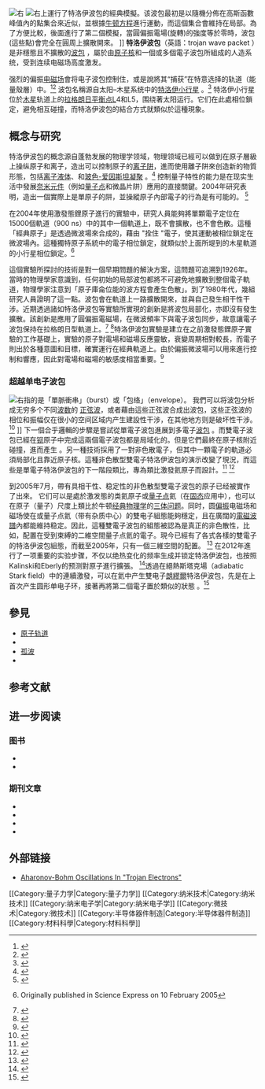 [[File:Trojan_wavepacket_hue.gif|右]]
[[File:Z80Trojan.gif|右]]上運行了特洛伊波包的經典模擬。该波包最初是以隨機分佈在高斯函數峰值內的點集合來近似，並根據[[牛顿运动定律|牛顿方程]]進行運動，而這個集合會維持在局部。為了方便比較，後面進行了第二個模擬，當圓偏振電場(旋轉)的強度等於零時，波包(這些點)會完全在圓周上擴散開來。 ]]
'''特洛伊波包'''（英語：trojan wave packet ）是非穩態且不擴散的[[波包|波包]] ，屬於由[[原子核|原子核]]和一個或多個電子波包所組成的人造系统，受到连续电磁场高度激发。 

强烈的偏振[[电磁场|电磁场]]會将电子波包控制住，或是說將其“捕获”在特意选择的轨道（能量殼層）中。<ref>{{Cite journal|title=Radiative decay of Trojan wave packets|url=http://www.cft.edu.pl/~birula/publ/RadTroj.pdf|last=Bialynicka-Birula, Zofia|last2=Bialynicki-Birula|first2=Iwo|date=1997|journal=Physical Review A|issue=5|doi=10.1103/PhysRevA.56.3623|volume=56|pages=3623|bibcode=1997PhRvA..56.3623B|access-date=2020-07-15|archive-date=2017-08-09|archive-url=https://web.archive.org/web/20170809091934/http://www.cft.edu.pl/~birula/publ/RadTroj.pdf|dead-url=no}}</ref><ref>{{Cite journal|title=Trojan wave packets: Mathieu theory and generation from circular states|last=Kalinski, Maciej|last2=Eberly|first2=JH|date=1996|journal=Physical Review A|issue=3|doi=10.1103/PhysRevA.53.1715|volume=53|pages=1715–1724|bibcode=1996PhRvA..53.1715K|pmid=9913064}}</ref> 波包名稱源自太阳–木星系统中的[[特洛伊小行星|特洛伊小行星]] 。<ref>{{Cite journal|title=Squeezing of electromagnetic field in a cavity by electrons in Trojan states|url=|last=Kochański|first=Piotr|last2=Bialynicka-Birula|first2=Zofia|date=2000|journal=Physical Review A|issue=1|doi=10.1103/PhysRevA.63.013811|volume=63|pages=013811|arxiv=quant-ph/0007033v1|bibcode=2001PhRvA..63a3811K|id=|last3=Bialynicki-Birula|first3=Iwo}}</ref> 特洛伊小行星位於[[木星|木星]]轨道上的[[拉格朗日点|拉格朗日平衡点]]L4和L5，围绕著太阳运行。它们在此處相位鎖定，避免相互碰撞，而特洛伊波包的結合方式就類似於這種現象。 

== 概念与研究 ==
特洛伊波包的概念源自蓬勃发展的物理学领域，物理领域已經可以做到在原子層級上操纵原子和离子，造出可以控制原子的[[离子阱|离子阱]]，進而使用離子阱來创造新的物質形態，包括[[离子液体|离子液体]]、{{le|維格納晶體|Wigner crystal}}和[[玻色–爱因斯坦凝聚|玻色-爱因斯坦凝聚]] 。<ref>{{Cite journal|title=Observation of Interference Between Two Bose Condensates|last=Andrews|first=M. R.|last2=C. G. Townsend|date=1997|journal=Science|issue=5300|doi=10.1126/science.275.5300.637|volume=275|pages=637–641|bibcode=10.1.1.38.8970|pmid=9005843|last3=H.-J. Miesner|last4=D. S. Durfee|last5=D. M. Kurn|last6=W. Ketterle}}</ref> 控制量子特性的能力是在现实生活中發展[[纳米技术|奈米元件]]（例如[[量子点|量子点]]和微晶片阱）應用的直接關鍵。2004年研究表明，造出一個實際上是單原子的阱，並操縱原子內部電子的行為是有可能的。 <ref>{{Cite journal|title=Nondispersing Wave Packets|last=Maeda, H.|last2=Gallagher, T. F.|date=2004|journal=Phys. Rev. Lett.|issue=13|doi=10.1103/PhysRevLett.92.133004|volume=92|page=133004|bibcode=2004PhRvL..92m3004M|pmid=15089602|lastauthoramp=yes}}</ref> 

在2004年使用激發態鋰原子進行的實驗中，研究人員能夠將單顆電子定位在15000個軌道（900 ns）中的其中一個軌道上，既不會擴散，也不會色散。這種「經典原子」是透過微波場來合成的，藉由 "拴住 "電子，使其運動被相位鎖定在微波場內。這種獨特原子系統中的電子相位鎖定，就類似於上面所堤到的木星軌道的小行星相位鎖定。<ref>{{Cite journal|title=Microwave Manipulation of an Atomic Electron in a Classical Orbit|last=Maeda|first=H.|last2=D. V. L. Norum|date=2005|journal=Science|issue=5716|doi=10.1126/science.1108470|volume=307|pages=1757–1760|bibcode=2005Sci...307.1757M|pmid=15705805|last3=T. F. Gallagher}}Originally published in Science Express on 10 February 2005</ref> 

這個實驗所探討的技術是對一個早期問題的解決方案，這問題可追溯到1926年。當時的物理學家意識到，任何初始的局部波包都將不可避免地擴散到整個電子軌道，物理學家注意到「原子庫侖位能的波方程會產生色散」。到了1980年代，幾組研究人員證明了這一點。波包會在軌道上一路擴散開來，並與自己發生相干性干涉。近期透過諸如特洛伊波包等實驗所實現的創新是將波包局部化，亦即沒有發生擴散。該創新是應用了圓偏振電磁場，在微波頻率下與電子波包同步，故意讓電子波包保持在拉格朗日型軌道上。<ref>{{Cite journal|title=An astronomical solution to an old quantum problem|url=https://physics.aps.org/featured-article-pdf/10.1103/PhysRevLett.102.103001|last=Stroud|first=C. R. Jr.|date=2009|journal=Physics|issue=19|doi=10.1103/Physics.2.19|volume=2|pages=19|bibcode=2009PhyOJ...2...19S|subscription=free|access-date=2020-07-15|archive-date=2016-04-08|archive-url=https://web.archive.org/web/20160408162625/http://physics.aps.org/featured-article-pdf/10.1103/PhysRevLett.102.103001|dead-url=no}}</ref> <ref>{{Cite book|last=Murray|first=C. D.|last2=Dermot, S. F.|title=Solar System Dynamics|publisher=Cambridge University Press|date=2000|location=Cambridge, United Kingdom|pages=|url=https://books.google.com/books?id=aU6vcy5L8GAC|isbn=978-0-521-57597-3|access-date=2020-07-15|archive-date=2020-09-20|archive-url=https://web.archive.org/web/20200920043829/https://books.google.com/books?id=aU6vcy5L8GAC|dead-url=no}}</ref>特洛伊波包實驗是建立在之前激發態鋰原子實驗的工作基礎上，實驗的原子對電場和磁場反應靈敏，衰變周期相對較長，而電子則出於各種意圖和目標，確實運行在經典軌道上。由於偏振微波場可以用來進行控制和響應，因此對電場和磁場的敏感度相當重要。<ref>{{Cite web|title=Rydberg Atom Optics|url=http://www.sunysb.edu/metcalf/rydbergprint.htm|accessdate=2008-07-30|author=Metcalf Research Group|date=2004-11-08|publisher=Stoney Brook University|archiveurl=https://web.archive.org/web/20050826121501/http://www.sunysb.edu/metcalf/rydbergprint.htm|archivedate=August 26, 2005}}</ref> 

=== 超越单电子波包 ===
[[File:Wave_packet_(dispersion).gif|右]]指的是「單脈衝串」（burst）或「包络」（envelope）。 我們可以将波包分析成无穷多个不同[[波數|波数]]的 [[正弦曲線|正弦波]]，或者藉由這些正弦波合成出波包，这些正弦波的相位和振幅仅在很小的空间区域内产生建設性干涉，在其他地方则是破坏性干涉。 <ref>{{Cite book|title=Quantum Physics: An Introduction|last=Joy Manners|publisher=CRC Press|date=2000|isbn=978-0-7503-0720-8|pages=53–56|url=https://books.google.com/books?id=LkDQV7PNJOMC&pg=PA54&dq=wave-packet+wavelengths|access-date=2020-07-15|archive-date=2021-04-07|archive-url=https://web.archive.org/web/20210407114926/https://books.google.com/books?id=LkDQV7PNJOMC&pg=PA54&dq=wave-packet+wavelengths|dead-url=no}}</ref> ]]
下一個合乎邏輯的步驟是嘗試從單電子波包進展到多電子[[波包|波包]] 。而雙電子波包已經在[[钡|钡]]原子中完成這兩個電子波包都是局域化的。但是它們最終在原子核附近碰撞，進而產生{{le|色散|Dispersion (materials science)}} 。另一種技術採用了一對非色散電子，但其中一顆電子的軌道必須局部化且靠近原子核。這種非色散型雙電子特洛伊波包的演示改變了現況，而這些是單電子特洛伊波包的下一階段類比，專為類比激發氦原子而設計。<ref>{{Cite journal|title=Localization in Artificial Disorder: Two Coupled Quantum Dots|last=Brodsky, M.|last2=Zhitenev|first2=NB|date=2000|journal=Physical Review Letters|issue=11|doi=10.1103/PhysRevLett.85.2356|volume=85|pages=2356–9|arxiv=cond-mat/0001455|bibcode=2000PhRvL..85.2356B|pmid=10978009|last3=Ashoori|first3=RC|last4=Pfeiffer|first4=LN|last5=West|first5=KW}}</ref> <ref>{{Cite journal|title=Observation of Quantum Fluctuations of Charge on a Quantum Dot|last=Berman, D.|last2=Zhitenev|first2=N.|date=1999|journal=Physical Review Letters|issue=1|doi=10.1103/PhysRevLett.82.161|volume=82|pages=161–164|arxiv=cond-mat/9803373|bibcode=1999PhRvL..82..161B|last3=Ashoori|first3=R.|last4=Shayegan|first4=M.}}</ref> 

到2005年7月，帶有具相干性、稳定性的非色散型雙電子波包的原子已经被實作了出來。 它们可以是處於激发態的类氦原子或[[量子点|量子点]]氦（在[[固体物理学|固态]]应用中），也可以在原子（量子）尺度上類比於牛顿[[經典物理學|经典物理学]]的[[三体问题|三体问题]]。同时，圆[[偏振|偏振]]电磁场和磁场使在{{le|氦原子|Helium atom}}或量子点氦（带有杂质中心）的雙电子組態能夠穩定，且在廣闊的[[電磁波譜|電磁波譜]]內都能維持稳定。因此，這種雙電子波包的組態被認為是真正的非色散性，比如，配置在受到束縛的二維空間量子点氦的電子。現今已經有了各式各樣的雙電子的特洛伊波包組態，而截至2005年，只有一個三維空間的配置。 <ref>{{Cite journal|title=Nondispersive Two-Electron Wave Packets in a Helium Atom|last=Kalinski, Matt|last2=Hansen|first2=Loren|date=2005|journal=Physical Review Letters|issue=10|doi=10.1103/PhysRevLett.95.103001|volume=95|pages=103001|bibcode=2005PhRvL..95j3001K|pmid=16196925|last3=David|first3=Farrelly}}</ref> 在2012年進行了一项重要的实验步骤，不仅以绝热变化的频率生成并锁定特洛伊波包，也按照Kalinski和Eberly的预测對原子進行擴張。 <ref>{{Cite journal|title=Guiding electron orbits with chirped light|last=Kalinski, M.|last2=Eberly|first2=J.|date=1997|journal=Optics Express|issue=7|doi=10.1364/OE.1.000216|volume=1|pages=216–20|bibcode=1997OExpr...1..216K|pmid=19373404}}</ref>透過在絕熱斯塔克場（adiabatic Stark field）中的連續激發，可以在氦中产生雙电子[[歐文·朗繆爾|朗繆爾]]特洛伊波包，先是在{{Chem|He|+}}上首次产生圆形单电子环，接著再將第二個電子置於類似的狀態 。<ref>{{Cite journal|title=Creating and Transporting Trojan Wave Packets|url=https://scholarship.rice.edu/bitstream/1911/70609/1/Creating%20and%20Transporting%20TrojanWave%20Packets.pdf|last=Wyker, B.|last2=Ye|first2=S.|date=2012|journal=Physical Review Letters|issue=4|doi=10.1103/PhysRevLett.108.043001|volume=108|pages=043001|bibcode=2012PhRvL.108d3001W|pmid=22400833|last3=Dunning|first3=F. B.|last4=Yoshida|first4=S.|last5=Reinhold|first5=C.O.|last6=Burgdörfer|first6=J.}}</ref>

== 參見 ==

* [[原子轨道|原子轨道]] 
* {{le|芮得柏態|Rydberg state}} 
* [[孤波|孤波]] 
* {{le|量子疤痕|Quantum scar}} 

== 参考文献 ==
{{Reflist}}

== 进一步阅读 ==

=== 图书 ===

* {{Cite book|last=March|first=Raymond E.|last2=John F. J. Todd|title=Practical Aspects of Ion Trap Mass Spectrometry : Volume I: Fundamentals of Ion Trap Mass Spectrometry|publisher=CRC Press|date=1995|location=USA|pages=|url=https://books.google.com/books?id=hweQTfn-y9IC&pg=PA4|isbn=978-0-8493-4452-7}}
* {{Cite book|last=March|first=Raymond E.|edition=2|last2=John F. Todd|title=Quadrupole Ion Trap Mass Spectrometry|publisher=Wiley, John & Sons, Incorporated|date=2005|url=https://books.google.com/books?id=JDKCoIshgSIC&pg=PA93|isbn=978-0-471-48888-0|access-date=2020-07-15|archive-date=2020-08-09|archive-url=https://web.archive.org/web/20200809195745/https://books.google.com/books?id=JDKCoIshgSIC&pg=PA93|dead-url=no}}

=== 期刊文章 ===

* {{Cite journal|title=The pendulum approximation for the main quantal resonance in periodically driven Hydrogen atoms|url=|last=Sirko|first=L.|last2=Koch|first2=P. M.|date=1995|journal=Applied Physics B: Lasers and Optics|issue=|volume=60|pages=S195–S202}}
* {{Cite journal|title=Periodic orbits in atomic hydrogen exposed to circularly polarised laser light|url=|last=Klar|first=H.|date=1989|journal=Zeitschrift für Physik D|issue=1|doi=10.1007/BF01436583|volume=11|pages=45–52|bibcode=1989ZPhyD..11...45K}}
* {{Cite journal|title=Nondispersing Bohr Wave Packets|url=|last=Maeda|first=H.|last2=Gurian|first2=J. H.|date=2009|journal=Physical Review Letters|issue=10|doi=10.1103/PhysRevLett.102.103001|volume=102|pages=103001–103004|bibcode=2009PhRvL.102j3001M|last3=Gallagher|first3=T. F.}}
* {{Cite journal|title=An astronomical solution to an old quantum problem|url=https://archive.org/details/sim_attention-perception-and-psychophysics_2009-01_71_1/page/19|last=Stroud|first=C. R., Jr.|date=2009|journal=Physics|issue=|doi=10.1103/Physics.2.19|volume=2|pages=19|bibcode=2009PhyOJ...2...19S|subscription=free}}

== 外部链接 ==

* [http://flux.aps.org/meetings/YR97/BAPSAPR97/vpr/layn18-14.html Aharonov-Bohm Oscillations In "Trojan Electrons"] {{Wayback|url=http://flux.aps.org/meetings/YR97/BAPSAPR97/vpr/layn18-14.html |date=20210213215722 }}
<nowiki>
[[Category:量子力学|Category:量子力学]]
[[Category:纳米技术|Category:纳米技术]]
[[Category:纳米电子学|Category:纳米电子学]]
[[Category:微技术|Category:微技术]]
[[Category:半导体器件制造|Category:半导体器件制造]]
[[Category:材料科學|Category:材料科學]]</nowiki>